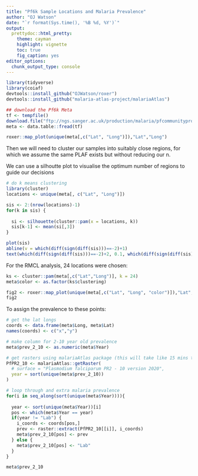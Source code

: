 ```yaml
---
title: "Pf6k Sample Locations and Malaria Prevalence"
author: "OJ Watson"
date: "`r format(Sys.time(), '%B %d, %Y')`"
output:
  prettydoc::html_pretty:
    theme: cayman
    highlight: vignette
    toc: true
    fig_caption: yes
editor_options: 
  chunk_output_type: console
---
```


```r
library(tidyverse)
library(coiaf)
devtools::install_github("OJWatson/roxer")
devtools::install_github("malaria-atlas-project/malariaAtlas")

```

```r
## download the Pf6k Meta
tf <- tempfile()
download.file("ftp://ngs.sanger.ac.uk/production/malaria/pfcommunityproject/Pf6/Pf_6_samples.txt",tf)
meta <- data.table::fread(tf)

roxer::map_plot(unique(meta[,c("Lat", "Long")]),"Lat","Long")
```

Then we will need to cluster our samples into suitably close regions, for which 
we assume the same PLAF exists but without reducing our n. 

We can use a silhoutte plot to visualise the optimum number of regions to guide 
our decisions

```r
# do k means clustering
library(cluster)
locations <- unique(meta[, c("Lat", "Long")])

sis <- 2:(nrow(locations)-1)
for(k in sis) {
  
  si <- silhouette(cluster::pam(x = locations, k))
  sis[k-1] <- mean(si[,3])
}

plot(sis)
abline(v = which(diff(sign(diff(sis)))==-2)+1)
text(which(diff(sign(diff(sis)))==-2)+2, 0.1, which(diff(sign(diff(sis)))==-2)+2)
```

For the RMCL analysis, 24 locations were chosen:

```r
ks <- cluster::pam(meta[,c("Lat","Long")], k = 24)
meta$color <- as.factor(ks$clustering)

fig2 <- roxer::map_plot(unique(meta[,c("Lat", "Long", "color")]),"Lat","Long")
fig2
```

To assign the prevalence to these points:

```r

# get the lat longs
coords <- data.frame(meta$Long, meta$Lat)
names(coords) <- c("x","y")

# make column for 2-10 year old prevalence
meta$prev_2_10 <- as.numeric(meta$Year)

# get rasters using malariaAtlas package (this will take like 15 mins to download)
PfPR2_10 <- malariaAtlas::getRaster(
  # surface = "Plasmodium falciparum PR2 - 10 version 2020", 
  year = sort(unique(meta$prev_2_10))
)

# loop through and extra malaria prevalence
for(i in seq_along(sort(unique(meta$Year)))){
  
  year <- sort(unique(meta$Year))[i]
  pos <- which(meta$Year == year)
  if(year != "Lab") {
    i_coords <- coords[pos,]
    prev <- raster::extract(PfPR2_10[[i]], i_coords)
    meta$prev_2_10[pos] <- prev
  } else {
    meta$prev_2_10[pos] <- "Lab"
  }
}

meta$prev_2_10

```

